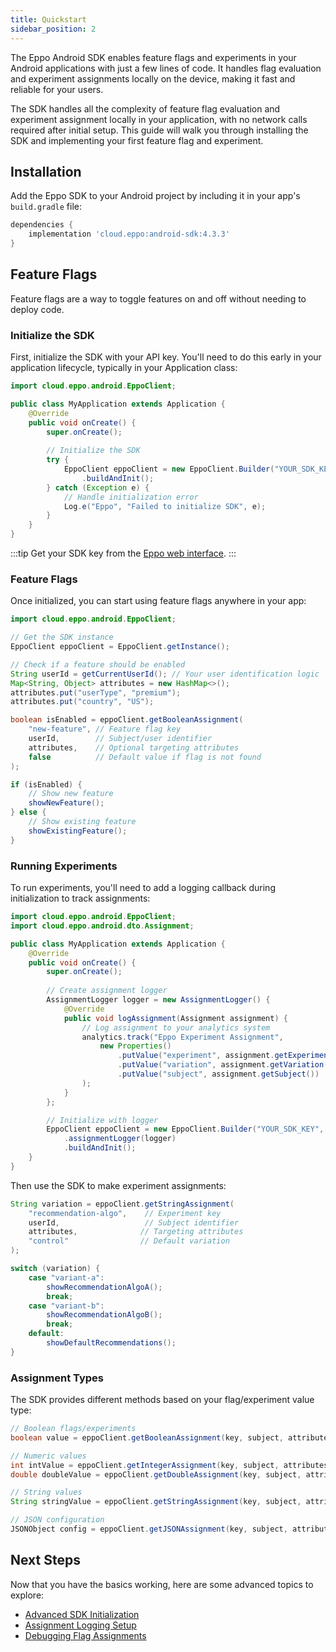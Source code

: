 ```yaml
---
title: Quickstart
sidebar_position: 2
---
```




The Eppo Android SDK enables feature flags and experiments in your Android applications with just a few lines of code. It handles flag evaluation and experiment assignments locally on the device, making it fast and reliable for your users.

The SDK handles all the complexity of feature flag evaluation and experiment assignment locally in your application, with no network calls required after initial setup. This guide will walk you through installing the SDK and implementing your first feature flag and experiment.

## Installation

Add the Eppo SDK to your Android project by including it in your app's `build.gradle` file:

```groovy
dependencies {
    implementation 'cloud.eppo:android-sdk:4.3.3'
}
```

## Feature Flags
Feature flags are a way to toggle features on and off without needing to deploy code.

### Initialize the SDK

First, initialize the SDK with your API key. You'll need to do this early in your application lifecycle, typically in your Application class:

```java
import cloud.eppo.android.EppoClient;

public class MyApplication extends Application {
    @Override
    public void onCreate() {
        super.onCreate();
        
        // Initialize the SDK
        try {
            EppoClient eppoClient = new EppoClient.Builder("YOUR_SDK_KEY", this)
                .buildAndInit();
        } catch (Exception e) {
            // Handle initialization error
            Log.e("Eppo", "Failed to initialize SDK", e);
        }
    }
}
```

:::tip
Get your SDK key from the [Eppo web interface](https://eppo.cloud/feature-flags/keys).
:::

### Feature Flags

Once initialized, you can start using feature flags anywhere in your app:

```java
import cloud.eppo.android.EppoClient;

// Get the SDK instance
EppoClient eppoClient = EppoClient.getInstance();

// Check if a feature should be enabled
String userId = getCurrentUserId(); // Your user identification logic
Map<String, Object> attributes = new HashMap<>();
attributes.put("userType", "premium");
attributes.put("country", "US");

boolean isEnabled = eppoClient.getBooleanAssignment(
    "new-feature", // Feature flag key
    userId,        // Subject/user identifier
    attributes,    // Optional targeting attributes
    false          // Default value if flag is not found
);

if (isEnabled) {
    // Show new feature
    showNewFeature();
} else {
    // Show existing feature
    showExistingFeature();
}
```

### Running Experiments

To run experiments, you'll need to add a logging callback during initialization to track assignments:

```java
import cloud.eppo.android.EppoClient;
import cloud.eppo.android.dto.Assignment;

public class MyApplication extends Application {
    @Override
    public void onCreate() {
        super.onCreate();
        
        // Create assignment logger
        AssignmentLogger logger = new AssignmentLogger() {
            @Override
            public void logAssignment(Assignment assignment) {
                // Log assignment to your analytics system
                analytics.track("Eppo Experiment Assignment",
                    new Properties()
                        .putValue("experiment", assignment.getExperiment())
                        .putValue("variation", assignment.getVariation())
                        .putValue("subject", assignment.getSubject())
                );
            }
        };

        // Initialize with logger
        EppoClient eppoClient = new EppoClient.Builder("YOUR_SDK_KEY", this)
            .assignmentLogger(logger)
            .buildAndInit();
    }
}
```

Then use the SDK to make experiment assignments:

```java
String variation = eppoClient.getStringAssignment(
    "recommendation-algo",    // Experiment key
    userId,                   // Subject identifier
    attributes,              // Targeting attributes
    "control"                // Default variation
);

switch (variation) {
    case "variant-a":
        showRecommendationAlgoA();
        break;
    case "variant-b":
        showRecommendationAlgoB();
        break;
    default:
        showDefaultRecommendations();
}
```

### Assignment Types

The SDK provides different methods based on your flag/experiment value type:

```java
// Boolean flags/experiments
boolean value = eppoClient.getBooleanAssignment(key, subject, attributes, false);

// Numeric values
int intValue = eppoClient.getIntegerAssignment(key, subject, attributes, 0);
double doubleValue = eppoClient.getDoubleAssignment(key, subject, attributes, 0.0);

// String values
String stringValue = eppoClient.getStringAssignment(key, subject, attributes, "default");

// JSON configuration
JSONObject config = eppoClient.getJSONAssignment(key, subject, attributes, defaultJson);
```

## Next Steps

Now that you have the basics working, here are some advanced topics to explore:

- [Advanced SDK Initialization](/sdks/client-sdks/android/initialization)
- [Assignment Logging Setup](/sdks/event-logging)
- [Debugging Flag Assignments](/sdks/sdk-features/debugging-flag-assignment)
